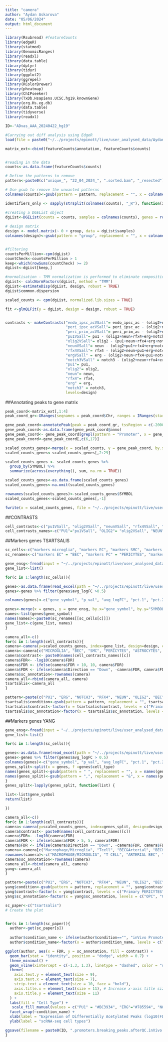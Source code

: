 ```yaml
---
title: "camera"
author: "Aydan Askarova"
date: "05/06/2024"
output: html_document
---
```


```r
library(Rsubread) #featureCounts 
library(edgeR)
library(statmod)
library(GenomicRanges)
library(readxl)
library(data.table)
library(dplyr)
library(tidyr)
library(ggplot2)
library(ggrepel)
library(RColorBrewer)
library(pheatmap)
library(ChIPseeker)
library(TxDb.Hsapiens.UCSC.hg19.knownGene)
library(org.Hs.eg.db)
library(data.table)
library(tidyverse)
library(readxl)
```


```r
ID<-"ADvas_AAA_20240422_hg19"

#Carrying out diff analysis using EdgeR
load(file = paste0("~/../projects/epinott/live/user_analysed_data/Aydan/vasculature_disease_epi/diff_analysis/featureCounts/", ID, "_promoters.breaking_peaks..afterQC.inVivo.inVitro.all.featureCounts.rda")) #featureCounts

matrix_ext<-cbind(featureCounts$annotation, featureCounts$counts)


#reading in the data
counts<-as.data.frame(featureCounts$counts)

# Define the patterns to remove
pattern<-paste0(c("unique_", "22_04_2024_", ".sorted.bam", "_resected"), collapse = "|")

# Use gsub to remove the unwanted patterns
colnames(counts)<-gsub(pattern = pattern, replacement = "", x = colnames(counts))

identifiers_only <- sapply(strsplit(colnames(counts), "_R"), function(x) x[1])

#creating a DGEList object
dgList<-DGEList(counts = counts, samples = colnames(counts), genes = rownames(counts), group = identifiers_only)
  
# design matrix
design <- model.matrix(~ 0 + group, data = dgList$samples)
colnames(design)<-gsub(pattern = "group", replacement = "", x = colnames(design))


#filtering 
countsPerMillion<-cpm(dgList)
countCheck<-countsPerMillion > 1
keep<-which(rowSums(countCheck) >= 2)
dgList<-dgList[keep,]

#normalisation - TMM normalization is performed to eliminate composition biases between libraries
dgList<- calcNormFactors(dgList, method = "TMM")
dgList<-estimateDisp(dgList, design, robust = TRUE)
dgList$common.dispersion

scaled_counts <- cpm(dgList, normalized.lib.sizes = TRUE) 

fit <-glmQLFit(y = dgList, design = design, robust = TRUE)


contrasts <- makeContrasts("endo_ipsc_acVSall"= endo_ipsc_ac - (olig2+neun+rfx4+pu1+peri_ipsc_ac)/5, 
                           "peri_ipsc_acVSall"= peri_ipsc_ac - (olig2+neun+rfx4+pu1+endo_ipsc_ac)/5, 
                           "peri_prim_acVSall"= peri_prim_ac - (olig2+neun+rfx4+erg+pu1)/5,
                           "pu1VSall"= pu1 - (olig2+neun+rfx4+erg+notch3)/5,
                           "olig2VSall"= olig2 - (pu1+neun+rfx4+erg+notch3)/5,
                           "neunVSall"= neun - (olig2+pu1+rfx4+erg+notch3)/5,
                           "rfx4VSall"= rfx4 - (olig2+neun+pu1+erg+notch3)/5,
                           "ergVSall" = erg - (olig2+neun+rfx4+pu1+notch3)/5,
                           "notch3VSall" = notch3 - (olig2+neun+rfx4+erg+pu1)/5,
                           "pu1"= pu1,
                           "olig2"= olig2,
                           "neun"= neun,
                           "rfx4"= rfx4,
                           "erg" = erg,
                           "notch3" = notch3,
                           levels=design)


```

##Annotating peaks to gene matrix 
```r
peak_coord<-matrix_ext[,1:4]
peak_coord_gr<-GRanges(seqnames = peak_coord$Chr, ranges = IRanges(start = peak_coord$Start, end = peak_coord$End), GeneID=peak_coord$GeneID)

gene_peak_coord<-annotatePeak(peak = peak_coord_gr, tssRegion = c(-2000,500), TxDb = TxDb.Hsapiens.UCSC.hg19.knownGene, annoDb = "org.Hs.eg.db")
gene_peak_coord<-as.data.frame(gene_peak_coord@anno)
gene_peak_coord<- gene_peak_coord[grepl(pattern = "Promoter", x = gene_peak_coord$annotation), ]
gene_peak_coord<-gene_peak_coord[,c(6,17)]

scaled_counts_genes<-merge(x = scaled_counts, y = gene_peak_coord, by.x="row.names", by.y="GeneID")
scaled_counts_genes<-scaled_counts_genes[,2:29]

scaled_counts_genes <- scaled_counts_genes %>%
  group_by(SYMBOL) %>%
  summarize(across(everything(), sum, na.rm = TRUE))

scaled_counts_genes<-as.data.frame(scaled_counts_genes)
scaled_counts_genes<-na.omit(scaled_counts_genes)

rownames(scaled_counts_genes)<-scaled_counts_genes$SYMBOL
scaled_counts_genes<-scaled_counts_genes[,-1]

fwrite(x = scaled_counts_genes, file = "~/../projects/epinott/live/user_analysed_data/Aydan/vasculature_disease_epi/diff_analysis/featureCounts/_promoters.breaking_peaks.afterQC.genes.normalised.featureCounts.rda", sep = "\t")
```
##CONTRASTS
```r
cell_contrasts<-c("pu1VSall", "olig2VSall", "neunVSall", "rfx4VSall", "ergVSall", "notch3VSall", "endo_ipsc_acVSall", "peri_ipsc_acVSall", "peri_prim_acVSall")
cell_contrasts_names<-c("PU1"="pu1VSall", "OLIG2"= "olig2VSall", "NEUN"="neunVSall", "RFX4"="rfx4VSall", "ERG"="ergVSall", "NOTCH3"="notch3VSall", "iPSC BEC"="endo_ipsc_acVSall", "iPSC PERICYTES"="peri_ipsc_acVSall", "Primary PERICYTES" = "peri_prim_acVSall") 

```

##Markers genes TSARTSALIS
```r
sc_cells<-c("markers microglia", "markers EC", "markers SMC", "markers PC",  "markers astrocytes", "markers neurons", "markers oligodendrocytes")
sc_renames<-c("markers EC" = "BEC", "markers PC" = "PERICYTES", "markers SMC" = "SMC", "markers microglia"="MICROGLIA", "markers astrocytes"="ASTROCYTES", "markers neurons"="NEURONS", "markers oligodendrocytes"= "OLIGODENDROCYTES" )

gene_ensg<-fread(input = "~/../projects/epinott/live/user_analysed_data/Aydan/vasculature_disease_epi/magma/required_files/annotated_genes_TxDb.Hsapiens.UCSC.hg19.knownGene.names.org.Hs.eg.db.txt")
gene_list<-list()

for(c in 1:length(sc_cells)){

genes<-as.data.frame(read_excel(path = "~/../projects/epinott/live/user_analysed_data/Aydan/vasculature_disease_epi/sc_tsartsalis/data/41467_2024_46630_MOESM4_ESM.xlsx", sheet = paste0(sc_cells[c]), skip = 2, col_names = T))
genes<-genes %>% filter(genes$avg_logFC >0.5)

colnames(genes)<-c("gene_symbol", "p_val", "avg_logFC", "pct.1", "pct.2", "p_val_adj")

genes<-merge(x = genes, y = gene_ensg, by.x="gene_symbol", by.y="SYMBOL")
names<-list(genes$gene_symbol)
names(names)<-paste0(sc_renames[[sc_cells[c]]])
gene_list<-c(gene_list, names)
}
```


```r
camera_all<-c()
for(c in 1:length(cell_contrasts)){
camera<-camera(y=scaled_counts_genes, index=gene_list, design=design, contrast = contrasts[, paste0(cell_contrasts[c])])
camera<-camera[c("MICROGLIA", "BEC", "SMC", "PERICYTES", "ASTROCYTES", "NEURONS", "OLIGODENDROCYTES"),]
camera$contrast<- paste0(names(cell_contrasts_names)[c])
camera$FDR<- -log10(camera$FDR)
camera$FDR <- ifelse(camera$FDR > 10, 10, camera$FDR)
camera$FDR <- ifelse(camera$Direction == "Down", -camera$FDR, camera$FDR)
camera$sc_annotation<-rownames(camera)
camera_all<-rbind(camera_all, camera)
tsartsalis<-camera_all
}

pattern<-paste(c("PU1", "ERG", "NOTCH3", "RFX4", "NEUN", "OLIG2", "BEC", "PERICYTES"), collapse = "|")
tsartsalis$condition<-gsub(pattern = pattern, replacement = "", tsartsalis$contrast)
tsartsalis$contrast<-factor(x = tsartsalis$contrast, levels = c("Primary PERICYTES", "iPSC PERICYTES", "iPSC BEC", "OLIG2", "NEUN", "RFX4", "NOTCH3", "ERG", "PU1"))
tsartsalis$sc_annotation<-factor(x = tsartsalis$sc_annotation, levels = c("OLIGODENDROCYTES", "NEURONS", "ASTROCYTES", "PERICYTES", "SMC", "BEC", "MICROGLIA"))
```
##Markers genes YANG

```r
gene_ensg<-fread(input = "~/../projects/epinott/live/user_analysed_data/Aydan/vasculature_disease_epi/magma/required_files/annotated_genes_TxDb.Hsapiens.UCSC.hg19.knownGene.names.org.Hs.eg.db.txt")
gene_list<-list()

for(c in 1:length(sc_cells)){

genes<-as.data.frame(read_excel(path = "~/../projects/epinott/live/user_analysed_data/Aydan/vasculature_disease_epi/sc_yang/data/NIHMS1840921-supplement-TWC_Table_2.xlsx", sheet = "Sheet1", col_names = T))
genes<-genes %>% filter(genes$avg_logFC > 0.5)
colnames(genes)<-c("gene_symbol", "p_val", "avg_logFC", "pct.1", "pct.2", "p_val_adj", "cell_type")
genes_split<-split(x = genes, f =genes$cell_type)
names(genes_split)<-gsub(pattern = " ", replacement = "", x = names(genes_split))
names(genes_split)<-gsub(pattern = ",", replacement = "&", x = names(genes_split))
}
genes_split<-lapply(genes_split, function(list) {

list<-list$gene_symbol
return(list)

})

```

```r

camera_all<-c()
for(c in 1:length(cell_contrasts)){
camera<-camera(y=scaled_counts_genes, index=genes_split, design=design, contrast = contrasts[, paste0(cell_contrasts[c])])
camera$contrast<- paste0(names(cell_contrasts_names)[c])
camera$FDR<- -log10(camera$FDR)
camera$FDR <- ifelse(camera$FDR > 5, 5, camera$FDR)
camera$FDR <- ifelse(camera$Direction == "Down", -camera$FDR, camera$FDR)
camera<-camera[c("Macrophage/Microglia", "Tcell", "BEC&Arterial", "BEC&Venous", "BEC&Capillary", "MeningealFibroblast", "PerivascularFibroblast", "Ependymal", "SMC", "Pericyte", "Astrocyte", "Neuron", "Oligo", "OPC"),]
rownames(camera)<-c("MACROPHAGE/MICROGLIA", "T CELL", "ARTERIAL BEC", "VENOUS BEC", "CAPILLARY BEC", "MENINGEAL FIBROBLAST", "PERIVASCULAR FIBROBLAST", "EPENDYMAL", "SMC", "PERICYTE", "ASTROCYTE", "NEURON", "OLIGODENDROCYTES", "OPC")
camera$sc_annotation<-rownames(camera)
camera_all<-rbind(camera_all, camera)
yang<-camera_all
}

pattern<-paste(c("PU1", "ERG", "NOTCH3", "RFX4", "NEUN", "OLIG2", "BEC", "PERICYTES"), collapse = "|")
yang$condition<-gsub(pattern = pattern, replacement = "", yang$contrast)
yang$contrast<-factor(x = yang$contrast, levels = c("Primary PERICYTES", "iPSC PERICYTES", "iPSC BEC", "OLIG2", "NEUN", "RFX4", "NOTCH3", "ERG", "PU1"))
yang$sc_annotation<-factor(x = yang$sc_annotation, levels = c("OPC", "OLIGODENDROCYTES", "NEURON", "ASTROCYTE", "PERICYTE","SMC","EPENDYMAL","PERIVASCULAR FIBROBLAST","MENINGEAL FIBROBLAST","CAPILLARY BEC","VENOUS BEC","ARTERIAL BEC","T CELL","MACROPHAGE/MICROGLIA"))

```

```r
sc_paper<-c("tsartsalis")
# Create the plot


for(s in 1:length(sc_paper)){
  author<-get(sc_paper[s])
  
  author$condition_name <- ifelse(author$condition=="", "inVivo Promoters", "inVitro promoters")
  author$condition_name<-factor(x = author$condition_name, levels = c("inVivo Promoters", "inVitro promoters"))

ggplot(author, aes(x = FDR, y = sc_annotation, fill = contrast)) +
  geom_bar(stat = "identity", position = "dodge", width = 0.7) +
  theme_minimal() +
  geom_vline(xintercept = c(-1.3, 1.3), linetype = "dashed", color = "darkgrey") +
  theme(
    axis.text.y = element_text(size = 9),
    axis.text.x = element_text(size = 7),
    strip.text = element_text(size = 10, face = "bold"),
    axis.title.x = element_text(size = 11), # Increase x-axis title size
    axis.title.y = element_text(size = 11) 
  ) +
  labs(fill = "Cell Type") +
   scale_fill_manual(values = c("PU1" = "#BC3934", "ERG"="#785594", "NOTCH3"="#5F2828", "OLIG2"="#0072B2", "RFX4"="#E69F00", "NEUN"="#009E73", "iPSC BEC"="#E852C1", "iPSC PERICYTES"="#927D04", "Primary PERICYTES" = "#7D626C")) +
  facet_wrap(~condition_name) +
  xlab(label = "Expression of Differentially Acetylated Peaks (log10(FDR))") +
  ylab(label = "scRNA-seq cell types")

ggsave(filename = paste0(ID, ".promoters.breaking_peaks.afterQC.inVivo.inVitro.all.", sc_paper[s] ,"_deg.avg_logF0.5.camera.pdf"), plot = last_plot(), device = "pdf", path = paste0("~/../projects/epinott/live/user_analysed_data/Aydan/vasculature_disease_epi/sc_tsartsalis/graphs/"),  width = 25, height =20, units = "cm")
}

```

